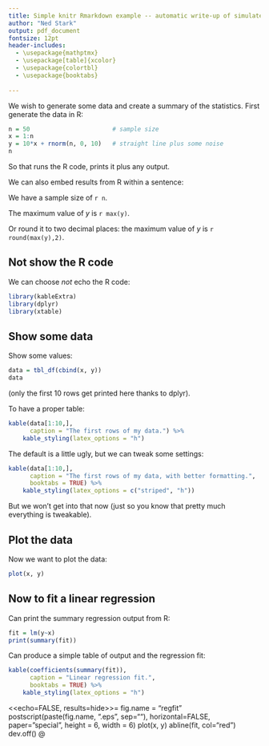 ```yaml
---
title: Simple knitr Rmarkdown example -- automatic write-up of simulated data
author: "Ned Stark"
output: pdf_document
fontsize: 12pt
header-includes:
  - \usepackage{mathptmx}
  - \usepackage[table]{xcolor}
  - \usepackage{colortbl}
  - \usepackage{booktabs}
  
---
```



We wish to generate some data and create a summary of the statistics. 
First generate the data in R:

```r
n = 50                       # sample size
x = 1:n               
y = 10*x + rnorm(n, 0, 10)   # straight line plus some noise
n
```

So that runs the R code, prints it plus any output.

We can also embed results from R within a sentence: 

We have a sample size of `r n`.

The maximum value of $y$ is `r max(y)`.

Or round it to two decimal places: the maximum value of $y$ is `r round(max(y),2)`.

## Not show the R code

We can choose *not* echo the R code:

```r
library(kableExtra)
library(dplyr)
library(xtable)
```

## Show some data

Show some values:

```r
data = tbl_df(cbind(x, y))
data
```

(only the first 10 rows get printed here thanks to dplyr).

To have a proper table:
```r
kable(data[1:10,],
      caption = "The first rows of my data.") %>%
    kable_styling(latex_options = "h")    
```

<!-- This is a comment, done using the HTML syntax for comments -->

<!-- The option "h" above is just to force the table to appear 'here' in the
output, over-riding the default to put it somewhere more sensible (top, or next
page). 
--> 


\clearpage

The default is a little ugly, but we can tweak some settings:
```r
kable(data[1:10,],
      caption = "The first rows of my data, with better formatting.",
      booktabs = TRUE) %>%
    kable_styling(latex_options = c("striped", "h"))
```

But we won't get into that now (just so you know that pretty much everything is 
tweakable).

\clearpage

## Plot the data

Now we want to plot the data:

```r
plot(x, y)
```

## Now to fit a linear regression

Can print the summary regression output from R:

```R
fit = lm(y~x)
print(summary(fit))
``` 

Can produce a simple table of output and the regression fit:

```R
kable(coefficients(summary(fit)),
      caption = "Linear regression fit.",
      booktabs = TRUE) %>%
    kable_styling(latex_options = "h")    
```


\clearpage

<<echo=FALSE, results=hide>>=
fig.name = "regfit"
postscript(paste(fig.name, ".eps", sep=""), horizontal=FALSE, paper="special", height = 6, width = 6)
plot(x, y)
abline(fit, col="red")
dev.off()
@


<!--


<<table, results=tex, echo=FALSE>>=
print(xtable(matrix(y, ncol=5, byrow=TRUE), digits = 2, caption="Generated values of $y$.", label=paste("tab:data")))

print(xtable(cbind(x[1:20],y[1:20]), caption="First 20 generated values of $x$ and $y$.", label=paste("tab:first20")))
@ 

\clearpage

So what about the maximum value of $y$?
<<max, echo=TRUE>>=
max(y)
@ 

But a neater way is to embed it in the text:

The maximum value of $y$ is \Sexpr{round(max(y), 2)} to 2 decimal places.

The maximum is \Sexpr{if(max(y)>50) paste("greater than") else paste("less than or equal to")} 50.

<<echo=FALSE, results=hide>>=
fig.name = "data"
postscript(paste(fig.name, ".eps", sep=""), horizontal=FALSE, paper="special", height = 6, width = 6)
plot(x, y)dev.off()
@

\simplefig{\Sexpr{fig.name}}{Plot of the data.}

\clearpage

\section{Now to fit a linear regression}

Can print the summary regression output from R:

<<regression, echo=FALSE>>=
fit = lm(y~x)

print(summary(fit))
@ 

Can produce a simple table of output in Table \ref{tab:fit}, and the regression fit is shown in Figure \ref{fig:regfit}.

<<fit.table, results=tex, echo=FALSE>>=
print(xtable(fit, caption="Linear regression fit.", label=paste("tab:fit")))
@ 
\clearpage

<<echo=FALSE, results=hide>>=
fig.name = "regfit"
postscript(paste(fig.name, ".eps", sep=""), horizontal=FALSE, paper="special", height = 6, width = 6)
plot(x, y)
abline(fit, col="red")
dev.off()
@

\simplefig{\Sexpr{fig.name}}{Plot of the data with the fitted regression.}

<<save, echo=FALSE>>=
save.image(file=paste("sweaveExample.RData", sep=""))
@ 

\end{document}

% To stop before the end, need (uncommented):
% \end{document}
% <<>>=
% stop()
% @ 

-->


<!--
Maybe useful options, adapted from gfsynopsis:

```r
knitr::opts_chunk$set(
  collapse = TRUE,
  warning = FALSE,
  message = FALSE,
  comment = "#>",
  fig.path = "knitr-figs/",
  cache.path = if (knitr:::is_latex_output()) "knitr-cache-tex/" else "knitr-cache-docx/",
  fig.asp = 0.618,
  fig.width = 9,
  out.width = "6in",
  echo = FALSE,
  autodep = TRUE,
  cache = TRUE,
  cache.comments = FALSE,
  dev = if (knitr:::is_latex_output()) "png" else "png",
  dpi = 200,
  fig.align = "center",
  fig.pos = "htb"
)
```

-->
